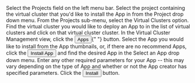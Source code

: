 
<Step>
  Select the <NavStep>Projects</NavStep> field on the left menu bar.
</Step>
<Step>
  Select the project containing the virtual cluster that you'd like to install
  the App in from the Project drop down menu.
</Step>
<Step>From the Projects sub-menu, select the Virtual Clusters option.</Step>
<Step>
  Find the virtual cluster you would like to deploy an App to in the list of
  virtual clusters and click on that virtual cluster cluster.
</Step>
<Step>
  In the Virtual Cluster Management view, click the <Button>Apps</Button>{" "}
  button.
</Step>
<Step>
  Select the App you would like to install from the App thumbnails, or, if there
  are no recommend Apps, click the <Button>Install App</Button> and find the
  desired App in the <Label>Select an App</Label> drop down menu.
</Step>
<Step>
  Enter any other required parameters for your App -- this may vary depending on
  the type of App and whether or not the App creator has specified parameters.
</Step>
<Step>
  Click the <Button>Install</Button> button.
</Step>
